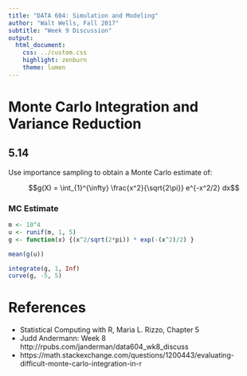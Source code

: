 ```yaml
---
title: "DATA 604: Simulation and Modeling"
author: "Walt Wells, Fall 2017"
subtitle: "Week 9 Discussion"
output:
  html_document:
    css: ../custom.css
    highlight: zenburn
    theme: lumen
---
```


# Monte Carlo Integration and Variance Reduction

## 5.14

Use importance sampling to obtain a Monte Carlo estimate of: 

$$g(X) = \int_{1}^{\infty} \frac{x^2}{\sqrt{2\pi}} e^{-x^2/2} dx$$

### MC Estimate

```r
m <- 10^4
u <- runif(m, 1, 5)
g <- function(x) {(x^2/sqrt(2*pi)) * exp(-(x^2)/2) } 
```


```r
mean(g(u))

integrate(g, 1, Inf)
curve(g, -5, 5)
```


# References

* Statistical Computing with R, Maria L. Rizzo, Chapter 5
* Judd Andermann:  Week 8 http://rpubs.com/janderman/data604_wk8_discuss
* https://math.stackexchange.com/questions/1200443/evaluating-difficult-monte-carlo-integration-in-r

